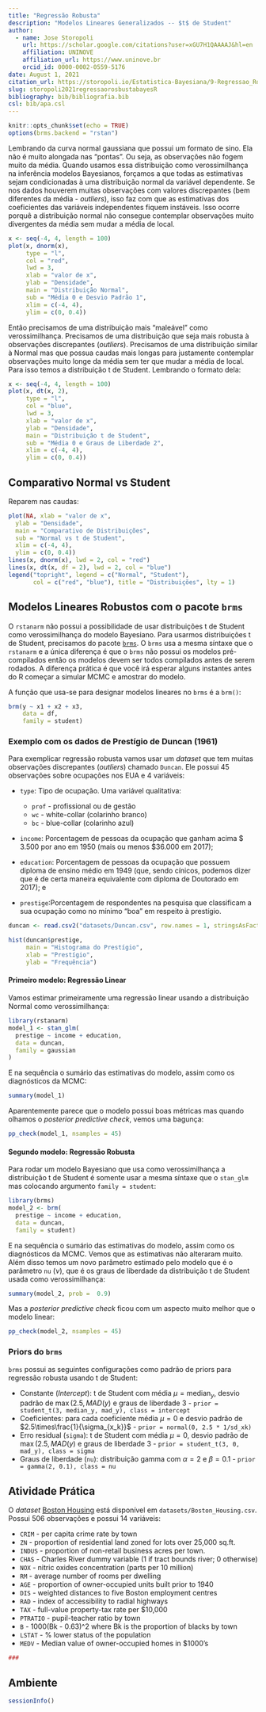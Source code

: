 ```yaml
---
title: "Regressão Robusta"
description: "Modelos Lineares Generalizados -- $t$ de Student"
author:
  - name: Jose Storopoli
    url: https://scholar.google.com/citations?user=xGU7H1QAAAAJ&hl=en
    affiliation: UNINOVE
    affiliation_url: https://www.uninove.br
    orcid_id: 0000-0002-0559-5176
date: August 1, 2021
citation_url: https://storopoli.io/Estatistica-Bayesiana/9-Regressao_Robusta.html
slug: storopoli2021regressaorosbustabayesR
bibliography: bib/bibliografia.bib
csl: bib/apa.csl
---
```


```r
knitr::opts_chunk$set(echo = TRUE)
options(brms.backend = "rstan")
```

<link rel="stylesheet" href="https://cdn.rawgit.com/jpswalsh/academicons/master/css/academicons.min.css"/>

Lembrando da curva normal gaussiana que possui um formato de sino. Ela não é muito alongada nas "pontas". Ou seja, as observações não fogem muito da média. Quando usamos essa distribuição como verossimilhança na inferência modelos Bayesianos, forçamos a que todas as estimativas sejam condicionadas à uma distribuição normal da variável dependente. Se nos dados houverem muitas observações com valores discrepantes (bem diferentes da média - *outliers*), isso faz com que as estimativas dos coeficientes das variáveis independentes fiquem instáveis. Isso ocorre porquê a distribuição normal não consegue contemplar observações muito divergentes da média sem mudar a média de local.

```r
x <- seq(-4, 4, length = 100)
plot(x, dnorm(x),
     type = "l",
     col = "red",
     lwd = 3,
     xlab = "valor de x",
     ylab = "Densidade",
     main = "Distribuição Normal",
     sub = "Média 0 e Desvio Padrão 1",
     xlim = c(-4, 4),
     ylim = c(0, 0.4))
```

Então precisamos de uma distribuição mais "maleável" como verossimilhança. Precisamos de uma distribuição que seja mais robusta à observações discrepantes (*outliers*). Precisamos de uma distribuição similar à Normal mas que possua caudas mais longas para justamente contemplar observações muito longe da média sem ter que mudar a média de local. Para isso temos a distribuição t de Student. Lembrando o formato dela:

```r
x <- seq(-4, 4, length = 100)
plot(x, dt(x, 2),
     type = "l",
     col = "blue",
     lwd = 3,
     xlab = "valor de x",
     ylab = "Densidade",
     main = "Distribuição t de Student",
     sub = "Média 0 e Graus de Liberdade 2",
     xlim = c(-4, 4),
     ylim = c(0, 0.4))
```

## Comparativo Normal vs Student

Reparem nas caudas:

```r
plot(NA, xlab = "valor de x",
  ylab = "Densidade",
  main = "Comparativo de Distribuições",
  sub = "Normal vs t de Student",
  xlim = c(-4, 4),
  ylim = c(0, 0.4))
lines(x, dnorm(x), lwd = 2, col = "red")
lines(x, dt(x, df = 2), lwd = 2, col = "blue")
legend("topright", legend = c("Normal", "Student"),
       col = c("red", "blue"), title = "Distribuições", lty = 1)
```

## Modelos Lineares Robustos com o pacote `brms`

O `rstanarm` não possui a possibilidade de usar distribuições t de Student como verossimilhança do modelo Bayesiano. Para usarmos distribuições t de Student, precisamos do pacote [`brms`](https://paul-buerkner.github.io/brms/). O `brms` usa a mesma síntaxe que o `rstanarm` e a única diferença é que o `brms` não possui os modelos pré-compilados então os modelos devem ser todos compilados antes de serem rodados. A diferença prática é que você irá esperar alguns instantes antes do R começar a simular MCMC e amostrar do modelo.

A função que usa-se para designar modelos lineares no `brms` é a `brm()`:

```r
brm(y ~ x1 + x2 + x3,
    data = df,
    family = student)
```

### Exemplo com os dados de Prestígio de Duncan (1961)

Para exemplicar regressão robusta vamos usar um *dataset* que tem muitas observações discrepantes (*outliers*) chamado `Duncan`. Ele possui 45 observações sobre ocupações nos EUA e 4 variáveis:

-   `type`: Tipo de ocupação. Uma variável qualitativa:

    -   `prof` - profissional ou de gestão
    -   `wc` - white-collar (colarinho branco)
    -   `bc` - blue-collar (colarinho azul)

-   `income`: Porcentagem de pessoas da ocupação que ganham acima \$ 3.500 por ano em 1950 (mais ou menos \$36.000 em 2017);

-   `education`: Porcentagem de pessoas da ocupação que possuem diploma de ensino médio em 1949 (que, sendo cínicos, podemos dizer que é de certa maneira equivalente com diploma de Doutorado em 2017); e

-   `prestige`:Porcentagem de respondentes na pesquisa que classificam a sua ocupação como no mínimo "boa" em respeito à prestígio.

```r
duncan <- read.csv2("datasets/Duncan.csv", row.names = 1, stringsAsFactors = TRUE)

hist(duncan$prestige,
     main = "Histograma do Prestígio",
     xlab = "Prestígio",
     ylab = "Frequência")
```

#### Primeiro modelo: Regressão Linear

Vamos estimar primeiramente uma regressão linear usando a distribuição Normal como verossimilhança:

```r
library(rstanarm)
model_1 <- stan_glm(
  prestige ~ income + education,
  data = duncan,
  family = gaussian
)
```

E na sequência o sumário das estimativas do modelo, assim como os diagnósticos da MCMC:

```r
summary(model_1)
```

Aparentemente parece que o modelo possui boas métricas mas quando olhamos o *posterior predictive check*, vemos uma bagunça:

```r
pp_check(model_1, nsamples = 45)
```

#### Segundo modelo: Regressão Robusta

Para rodar um modelo Bayesiano que usa como verossimilhança a distribuição t de Student é somente usar a mesma síntaxe que o `stan_glm` mas colocando argumento `family = student`:

```r
library(brms)
model_2 <- brm(
  prestige ~ income + education,
  data = duncan,
  family = student)
```

E na sequência o sumário das estimativas do modelo, assim como os diagnósticos da MCMC. Vemos que as estimativas não alteraram muito. Além disso temos um novo parâmetro estimado pelo modelo que é o parâmetro `nu` ($\nu$), que é os graus de liberdade da distribuição t de Student usada como verossimilhança:

```r
summary(model_2, prob =  0.9)
```

Mas a *posterior predictive check* ficou com um aspecto muito melhor que o modelo linear:

```r
pp_check(model_2, nsamples = 45)
```

### Priors do `brms`

`brms` possui as seguintes configurações como padrão de priors para regressão robusta usando t de Student:

-   Constante (*Intercept*): t de Student com média $\mu = \text{median}_y$, desvio padrão de $\max(2.5, MAD(y)$ e graus de liberdade $3$ - `prior = student_t(3, median_y, mad_y), class = intercept`
-   Coeficientes: para cada coeficiente média $\mu = 0$ e desvio padrão de $2.5\times\frac{1}{\sigma_{x_k}}$ - `prior = normal(0, 2.5 * 1/sd_xk)`
-   Erro residual (`sigma`): t de Student com média $\mu = 0$, desvio padrão de $\max(2.5, MAD(y)$ e graus de liberdade $3$ - `prior = student_t(3, 0, mad_y), class = sigma`
-   Graus de liberdade (`nu`): distribuição gamma com $\alpha = 2$ e $\beta = 0.1$ - `prior = gamma(2, 0.1), class = nu`

## Atividade Prática

O *dataset* [Boston Housing](https://www.kaggle.com/altavish/boston-housing-dataset) está disponível em `datasets/Boston_Housing.csv`. Possui 506 observações e possui 14 variáveis:

-   `CRIM` - per capita crime rate by town
-   `ZN` - proportion of residential land zoned for lots over 25,000 sq.ft.
-   `INDUS` - proportion of non-retail business acres per town.
-   `CHAS` - Charles River dummy variable (1 if tract bounds river; 0 otherwise)
-   `NOX` - nitric oxides concentration (parts per 10 million)
-   `RM` - average number of rooms per dwelling
-   `AGE` - proportion of owner-occupied units built prior to 1940
-   `DIS` - weighted distances to five Boston employment centres
-   `RAD` - index of accessibility to radial highways
-   `TAX` - full-value property-tax rate per \$10,000
-   `PTRATIO` - pupil-teacher ratio by town
-   `B` - 1000(Bk - 0.63)\^2 where Bk is the proportion of blacks by town
-   `LSTAT` - % lower status of the population
-   `MEDV` - Median value of owner-occupied homes in \$1000's

```r
###
```

## Ambiente

```r
sessionInfo()
```
